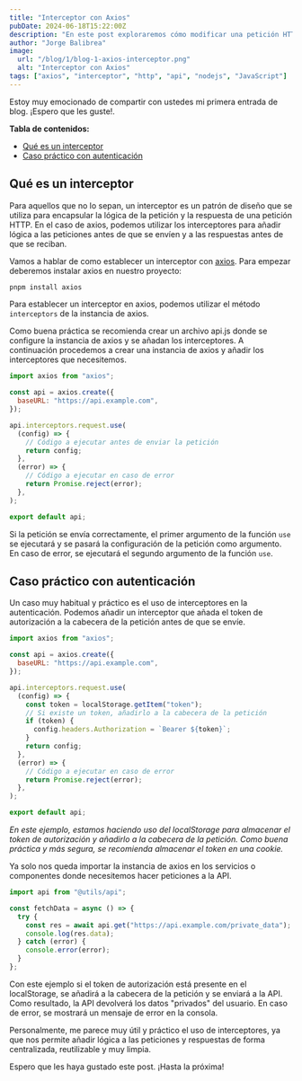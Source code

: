 ```yaml
---
title: "Interceptor con Axios"
pubDate: 2024-06-18T15:22:00Z
description: "En este post exploraremos cómo modificar una petición HTTP antes de enviarla o al recibir la respuesta utilizando Axios. Utilizaremos interceptores y exploraremos casos prácticos."
author: "Jorge Balibrea"
image:
  url: "/blog/1/blog-1-axios-interceptor.png"
  alt: "Interceptor con Axios"
tags: ["axios", "interceptor", "http", "api", "nodejs", "JavaScript"]
---
```


Estoy muy emocionado de compartir con ustedes mi primera entrada de blog. ¡Espero que les guste!.

**Tabla de contenidos:**

- [Qué es un interceptor](#qué-es-un-interceptor)
- [Caso práctico con autenticación](#caso-práctico-con-autenticación)

## Qué es un interceptor

Para aquellos que no lo sepan, un interceptor es un patrón de diseño que se utiliza para encapsular la lógica de la petición y la respuesta de una petición HTTP. En el caso de axios, podemos utilizar los interceptores para añadir lógica a las peticiones antes de que se envíen y a las respuestas antes de que se reciban.

Vamos a hablar de como establecer un interceptor con [axios](https://axios-http.com/). Para empezar deberemos instalar axios en nuestro proyecto:

```bash
pnpm install axios
```

Para establecer un interceptor en axios, podemos utilizar el método
`interceptors` de la instancia de axios.

Como buena práctica se recomienda crear un archivo api.js donde se configure la instancia de axios y se añadan los interceptores. A continuación procedemos a crear una instancia de axios y añadir los interceptores que necesitemos.

```js
import axios from "axios";

const api = axios.create({
  baseURL: "https://api.example.com",
});

api.interceptors.request.use(
  (config) => {
    // Código a ejecutar antes de enviar la petición
    return config;
  },
  (error) => {
    // Código a ejecutar en caso de error
    return Promise.reject(error);
  },
);

export default api;
```

Si la petición se envía correctamente, el primer argumento de la función `use` se ejecutará y se pasará la configuración de la petición como argumento. En caso de error, se ejecutará el segundo argumento de la función `use`.

## Caso práctico con autenticación

Un caso muy habitual y práctico es el uso de interceptores en la autenticación. Podemos añadir un interceptor que añada el token de autorización a la cabecera de la petición antes de que se envíe.

```js
import axios from "axios";

const api = axios.create({
  baseURL: "https://api.example.com",
});

api.interceptors.request.use(
  (config) => {
    const token = localStorage.getItem("token");
    // Si existe un token, añadirlo a la cabecera de la petición
    if (token) {
      config.headers.Authorization = `Bearer ${token}`;
    }
    return config;
  },
  (error) => {
    // Código a ejecutar en caso de error
    return Promise.reject(error);
  },
);

export default api;
```

_En este ejemplo, estamos haciendo uso del localStorage para almacenar el token de autorización y añadirlo a la cabecera de la petición. Como buena práctica y más segura, se recomienda almacenar el token en una cookie._

Ya solo nos queda importar la instancia de axios en los servicios o componentes donde necesitemos hacer peticiones a la API.

```js
import api from "@utils/api";

const fetchData = async () => {
  try {
    const res = await api.get("https://api.example.com/private_data");
    console.log(res.data);
  } catch (error) {
    console.error(error);
  }
};
```

Con este ejemplo si el token de autorización está presente en el localStorage, se añadirá a la cabecera de la petición y se enviará a la API. Como resultado, la API devolverá los datos "privados" del usuario. En caso de error, se mostrará un mensaje de error en la consola.

Personalmente, me parece muy útil y práctico el uso de interceptores, ya que nos permite añadir lógica a las peticiones y respuestas de forma centralizada, reutilizable y muy limpia.

Espero que les haya gustado este post. ¡Hasta la próxima!
